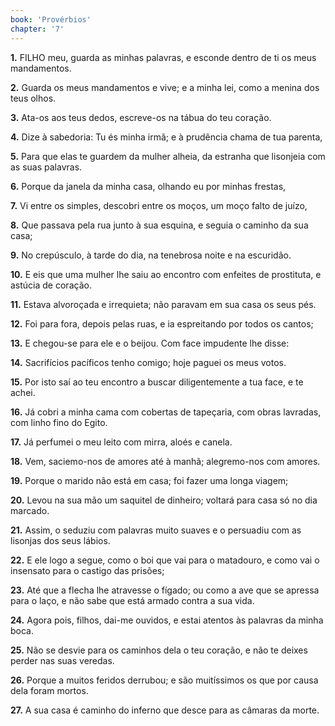 ```yaml
---
book: 'Provérbios'
chapter: '7'
---
```


**1.** FILHO meu, guarda as minhas palavras, e esconde dentro de ti os meus mandamentos.

**2.** Guarda os meus mandamentos e vive; e a minha lei, como a menina dos teus olhos.

**3.** Ata-os aos teus dedos, escreve-os na tábua do teu coração.

**4.** Dize à sabedoria: Tu és minha irmã; e à prudência chama de tua parenta,

**5.** Para que elas te guardem da mulher alheia, da estranha que lisonjeia com as suas palavras.

**6.** Porque da janela da minha casa, olhando eu por minhas frestas,

**7.** Vi entre os simples, descobri entre os moços, um moço falto de juízo,

**8.** Que passava pela rua junto à sua esquina, e seguia o caminho da sua casa;

**9.** No crepúsculo, à tarde do dia, na tenebrosa noite e na escuridão.

**10.** E eis que uma mulher lhe saiu ao encontro com enfeites de prostituta, e astúcia de coração.

**11.** Estava alvoroçada e irrequieta; não paravam em sua casa os seus pés.

**12.** Foi para fora, depois pelas ruas, e ia espreitando por todos os cantos;

**13.** E chegou-se para ele e o beijou. Com face impudente lhe disse:

**14.** Sacrifícios pacíficos tenho comigo; hoje paguei os meus votos.

**15.** Por isto saí ao teu encontro a buscar diligentemente a tua face, e te achei.

**16.** Já cobri a minha cama com cobertas de tapeçaria, com obras lavradas, com linho fino do Egito.

**17.** Já perfumei o meu leito com mirra, aloés e canela.

**18.** Vem, saciemo-nos de amores até à manhã; alegremo-nos com amores.

**19.** Porque o marido não está em casa; foi fazer uma longa viagem;

**20.** Levou na sua mão um saquitel de dinheiro; voltará para casa só no dia marcado.

**21.** Assim, o seduziu com palavras muito suaves e o persuadiu com as lisonjas dos seus lábios.

**22.** E ele logo a segue, como o boi que vai para o matadouro, e como vai o insensato para o castigo das prisões;

**23.** Até que a flecha lhe atravesse o fígado; ou como a ave que se apressa para o laço, e não sabe que está armado contra a sua vida.

**24.** Agora pois, filhos, dai-me ouvidos, e estai atentos às palavras da minha boca.

**25.** Não se desvie para os caminhos dela o teu coração, e não te deixes perder nas suas veredas.

**26.** Porque a muitos feridos derrubou; e são muitíssimos os que por causa dela foram mortos.

**27.** A sua casa é caminho do inferno que desce para as câmaras da morte.